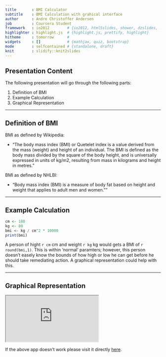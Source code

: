 ```yaml
---
title       : BMI Calculator
subtitle    : BMI Calculation with grahical interface
author      : Andre Christoffer Andersen
job         : Coursera Student
framework   : io2012        # {io2012, html5slides, shower, dzslides, ...}
highlighter : highlight.js  # {highlight.js, prettify, highlight}
hitheme     : tomorrow      # 
widgets     : []            # {mathjax, quiz, bootstrap}
mode        : selfcontained # {standalone, draft}
knit        : slidify::knit2slides
---
```


## Presentation Content
The following presentation will go through the following parts:

1. Definition of BMI
2. Example Calculation
3. Graphical Representation

---

## Definition of BMI

BMI as defined by Wikipedia:

* "The body mass index (BMI) or Quetelet index is a value derived from the mass (weight) and height of an individual. The BMI is defined as the body mass divided by the square of the body height, and is universally expressed in units of kg/m2, resulting from mass in kilograms and height in metres."

BMI as defined by NHLBI:

* "Body mass index (BMI) is a measure of body fat based on height and weight that applies to adult men and women.""

---

## Example Calculation

```r
cm <- 180
kg <- 80
bmi <- kg / cm^2 * 10000
print(bmi)
```

A person of hight `r cm` cm and weight `r kg` kg would gets a BMI of `r round(bmi,1)`. This is within 'normal' paramters; however, this person doesn't easely know the bounds of how high or low he can get before he should take remediating action. A graphical representation could help with this.

---

## Graphical Representation

<iframe src="https://andersen.shinyapps.io/bmi_calc/"></iframe>
If the above app doesn't work please visit it directly <a href="https://andersen.shinyapps.io/bmi_calc/">here</a>.

